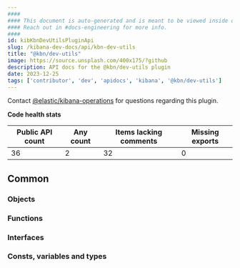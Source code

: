 ```yaml
---
####
#### This document is auto-generated and is meant to be viewed inside our experimental, new docs system.
#### Reach out in #docs-engineering for more info.
####
id: kibKbnDevUtilsPluginApi
slug: /kibana-dev-docs/api/kbn-dev-utils
title: "@kbn/dev-utils"
image: https://source.unsplash.com/400x175/?github
description: API docs for the @kbn/dev-utils plugin
date: 2023-12-25
tags: ['contributor', 'dev', 'apidocs', 'kibana', '@kbn/dev-utils']
---
```




Contact [@elastic/kibana-operations](https://github.com/orgs/elastic/teams/kibana-operations) for questions regarding this plugin.

**Code health stats**

| Public API count  | Any count | Items lacking comments | Missing exports |
|-------------------|-----------|------------------------|-----------------|
| 36 | 2 | 32 | 0 |

## Common

### Objects
<DocDefinitionList data={kbnDevUtilsObj.common.objects}/>

### Functions
<DocDefinitionList data={kbnDevUtilsObj.common.functions}/>

### Interfaces
<DocDefinitionList data={kbnDevUtilsObj.common.interfaces}/>

### Consts, variables and types
<DocDefinitionList data={kbnDevUtilsObj.common.misc}/>

